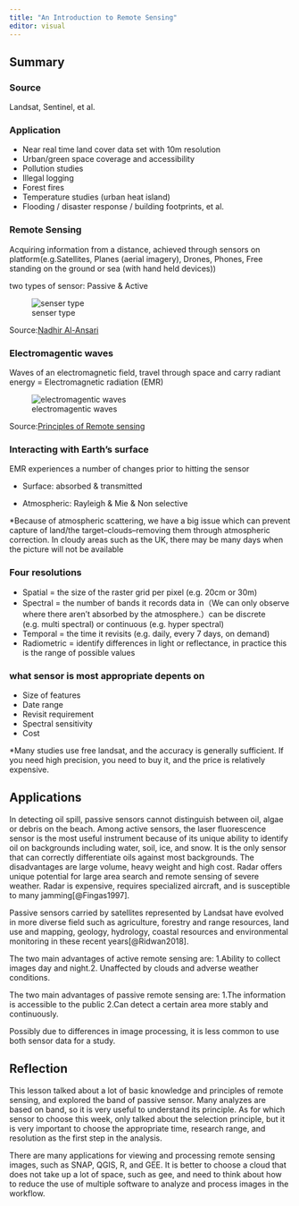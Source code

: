 ```yaml
---
title: "An Introduction to Remote Sensing"
editor: visual
---
```


## Summary

### Source

Landsat, Sentinel, et al.

### Application

-   Near real time land cover data set with 10m resolution
-   Urban/green space coverage and accessibility
-   Pollution studies
-   Illegal logging
-   Forest fires
-   Temperature studies (urban heat island)
-   Flooding / disaster response / building footprints, et al.

### Remote Sensing

Acquiring information from a distance, achieved through sensors on platform(e.g.Satellites, Planes (aerial imagery), Drones, Phones, Free standing on the ground or sea (with hand held devices))

two types of sensor: Passive & Active

![senser type](img/1.1.png)

Source:[Nadhir Al-Ansari](https://www.researchgate.net/figure/Passive-and-active-sensors-systems-working-principles-24_fig2_344464269)

### Electromagentic waves

Waves of an electromagnetic field, travel through space and carry radiant energy = Electromagnetic radiation (EMR)

![electromagentic waves](img/1.2.png)

Source:[Principles of Remote sensing](http://www.wamis.org/agm/pubs/agm8/Paper-2.pdf)

### Interacting with Earth's surface

EMR experiences a number of changes prior to hitting the sensor

-   Surface: absorbed & transmitted

-   Atmospheric: Rayleigh & Mie & Non selective

\*Because of atmospheric scattering, we have a big issue which can prevent capture of land/the target--clouds--removing them through atmospheric correction. In cloudy areas such as the UK, there may be many days when the picture will not be available

### Four resolutions

-   Spatial = the size of the raster grid per pixel (e.g. 20cm or 30m)
-   Spectral = the number of bands it records data in（We can only observe where there aren't absorbed by the atmosphere.）can be discrete (e.g. multi spectral) or continuous (e.g. hyper spectral)
-   Temporal = the time it revisits (e.g. daily, every 7 days, on demand)
-   Radiometric = identify differences in light or reflectance, in practice this is the range of possible values

### what sensor is most appropriate depents on

-   Size of features
-   Date range
-   Revisit requirement
-   Spectral sensitivity
-   Cost

\*Many studies use free landsat, and the accuracy is generally sufficient. If you need high precision, you need to buy it, and the price is relatively expensive.

## Applications

In detecting oil spill, passive sensors cannot distinguish between oil, algae or debris on the beach. Among active sensors, the laser fluorescence sensor is the most useful instrument because of its unique ability to identify oil on backgrounds including water, soil, ice, and snow. It is the only sensor that can correctly differentiate oils against most backgrounds. The disadvantages are large volume, heavy weight and high cost. Radar offers unique potential for large area search and remote sensing of severe weather. Radar is expensive, requires specialized aircraft, and is susceptible to many jamming[@Fingas1997].

Passive sensors carried by satellites represented by Landsat have evolved in more diverse field such as agriculture, forestry and range resources, land use and mapping, geology, hydrology, coastal resources and environmental monitoring in these recent years[@Ridwan2018].

The two main advantages of active remote sensing are: 1.Ability to collect images day and night.2. Unaffected by clouds and adverse weather conditions.

The two main advantages of passive remote sensing are: 1.The information is accessible to the public 2.Can detect a certain area more stably and continuously.

Possibly due to differences in image processing, it is less common to use both sensor data for a study.

## Reflection

This lesson talked about a lot of basic knowledge and principles of remote sensing, and explored the band of passive sensor. Many analyzes are based on band, so it is very useful to understand its principle. As for which sensor to choose this week, only talked about the selection principle, but it is very important to choose the appropriate time, research range, and resolution as the first step in the analysis.

There are many applications for viewing and processing remote sensing images, such as SNAP, QGIS, R, and GEE. It is better to choose a cloud that does not take up a lot of space, such as gee, and need to think about how to reduce the use of multiple software to analyze and process images in the workflow.
